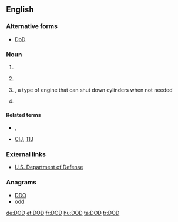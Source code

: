 {{also|dod|död|død}}
==English==

===Alternative forms===
* [[DoD]]

===Noun===
{{en-noun|?}}

# {{initialism of|[[date|Date]] of [[death|Death]]|lang=en}}
# {{context|US|military|lang=en}} {{initialism of|w:Department of Defense|Department of Defense|lang=en}}
# {{context|automotive|lang=en}} {{initialism of|displacement-on-demand|lang=en}}, a type of engine that can shut down cylinders when not needed
# {{context|printing|lang=en}} {{initialism of|drop-on-demand|lang=en}}

====Related terms====
* {{sense|military}} {{l|en|DND}}, {{l|en|MOD}}
* {{sense|printing}} [[CIJ]], [[TIJ]]

===External links===
* [http://www.defenselink.mil/ U.S. Department of Defense]

===Anagrams===
* [[DDO#English|DDO]]
* [[odd#English|odd]]

[[de:DOD]]
[[et:DOD]]
[[fr:DOD]]
[[hu:DOD]]
[[ta:DOD]]
[[tr:DOD]]